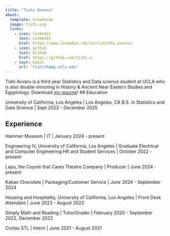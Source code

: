 ```yaml
---
title: "Tishi Avvaru"
about:
  template: broadside
  image: tishi.png
  links:
    - icon: linkedin
      text: LinkedIn
      href: https://www.linkedin.com/in/tishitha-avvaru/
    - icon: github
      text: Github
      href: https://github.com/tishi-a
    - text: Email
      url: "tishitha@g.ucla.edu"
---
```


Tishi Avvaru is a third year Statistics and Data science student at UCLA who is also double-minoring in History & Ancient Near Eastern Studies and Egyptology. Download [my resume](/tech resume.pdf)!
## Education

University of California, Los Angeles \| Los Angeles, CA
B.S. in Statistics and Data Science \| Sept 2022 - December 2025

## Experience

Hammer Museum \| IT \| January 2024 - present

Engineering IV, University of California, Los Angeles \| Graduate Electrical and Computer Engineering HR and Student Services \| October 2022 - present

Lapu, the Coyote that Cares Theatre Company \| Producer \| June 2024 - present

Kakao Chocolate \| Packaging/Customer Service \| June 2024 - September 2024

Housing and Hospitality, University of California, Los Angeles \| Front Desk Attendant \| June 2023 - August 2023

Simply Math and Reading \| Tutor/Grader \| February 2020 - September 2022, December 2022

Civitas STL \| Intern \| June 2021 - August 2021
